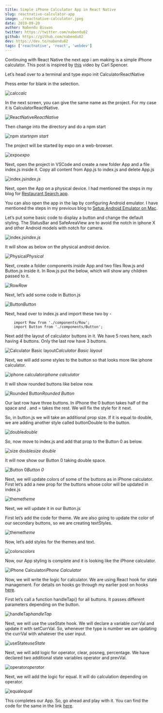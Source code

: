 ```yaml
---
title: Simple iPhone Calculator App in React Native
slug: reactnative-calculator-app
image: ./reactnative-calculator.jpeg
date: 2019-09-20
author: Nabendu Biswas
twitter: https://twitter.com/nabendu82
github: https://github.com/nabendu82
dev: https://dev.to/nabendu82
tags: ['reactnative', 'react', 'webdev']
---
```


Continuing with React Native the next app i am making is a simple iPhone calculator. This post is inspired by [this](https://learn.handlebarlabs.com/courses/540767/lectures/9944110) video by Carl Spencer.

Let’s head over to a terminal and type expo init CalculatorReactNative

Press enter for blank in the selection.

![calc](https://res.cloudinary.com/dxkxvfo2o/image/upload/v1590390171/ReactnativeCalculator/1_ffwut7.png)*calc*

In the next screen, you can give the same name as the project. For my case it is CalculatorReactNative.

![ReactNative](https://res.cloudinary.com/dxkxvfo2o/image/upload/v1590390170/ReactnativeCalculator/2_urvpmq.png)*ReactNative*

Then change into the directory and do a npm start

![npm start](https://res.cloudinary.com/dxkxvfo2o/image/upload/v1590390170/ReactnativeCalculator/3_mylj6r.png)*npm start*

The project will be started by expo on a web-browser.

![expo](https://res.cloudinary.com/dxkxvfo2o/image/upload/v1590390170/ReactnativeCalculator/4_wqcdgn.png)*expo*

Next, open the project in VSCode and create a new folder App and a file index.js inside it. Copy all content from App.js to index.js and delete App.js

![index.js](https://res.cloudinary.com/dxkxvfo2o/image/upload/v1590390170/ReactnativeCalculator/5_ymdrcl.png)*index.js*

Next, open the App on a physical device. I had mentioned the steps in my blog for [Restaurant Search app](https://medium.com/@nabendu82/restaurant-search-app-with-react-native-using-zomato-api-11faa7380b89).

You can also open the app in the lap by configuring Android emulator. I have mentioned the steps in my previous blog to [Setup Android Emulator on Mac](https://medium.com/@nabendu82/android-emulator-setup-for-expo-on-mac-3511d3ef67e5).

Let’s put some basic code to display a button and change the default styling. The StatusBar and SafeAreaView are to avoid the notch in iphone X and other Android models with notch for camera.

![index.js](https://res.cloudinary.com/dxkxvfo2o/image/upload/v1590390170/ReactnativeCalculator/6_fkkwap.png)*index.js*

It will show as below on the physical android device.

![Physical](https://res.cloudinary.com/dxkxvfo2o/image/upload/v1590390170/ReactnativeCalculator/7_e4v9wy.png)*Physical*

Next, create a folder components inside App and two files Row.js and Button.js inside it. In Row.js put the below, which will show any children passed to it.

![Row](https://res.cloudinary.com/dxkxvfo2o/image/upload/v1590390170/ReactnativeCalculator/8_vvfbg4.png)*Row*

Next, let’s add some code in Button.js

![Button](https://res.cloudinary.com/dxkxvfo2o/image/upload/v1590390170/ReactnativeCalculator/9_qskvlk.png)*Button*

Next, head over to index.js and import these two by -

<div style={{ padding: '10px 0', backgroundColor: '#F2F2F2', overflowX: 'auto' }}>

```
    import Row from './components/Row';
    import Button from './components/Button';
```

</div>

Next add the layout of calculator buttons in it. We have 5 rows here, each having 4 buttons. Only the last row have 3 buttons.

![Calculator Basic layout](https://res.cloudinary.com/dxkxvfo2o/image/upload/v1590390170/ReactnativeCalculator/10_esw8gd.png)*Calculator Basic layout*

Next, we will add some styles to the button so that looks more like iphone calculator.

![iphone calculator](https://res.cloudinary.com/dxkxvfo2o/image/upload/v1590390169/ReactnativeCalculator/11_oyvknq.png)*iphone calculator*

It will show rounded buttons like below now.

![Rounded Button](https://res.cloudinary.com/dxkxvfo2o/image/upload/v1590390167/ReactnativeCalculator/12_drgp1m.png)*Rounded Button*

Our last row have three buttons. In iPhone the 0 button takes half of the space and . and = takes the rest. We will fix the style for it next.

So, in button.js we will take an additional prop size. If it is equal to double, we are adding another style called buttonDouble to the button.

![double](https://res.cloudinary.com/dxkxvfo2o/image/upload/v1590390169/ReactnativeCalculator/13_jge9fr.png)*double*

So, now move to index.js and add that prop to the Button 0 as below.

![size double](https://res.cloudinary.com/dxkxvfo2o/image/upload/v1590390169/ReactnativeCalculator/14_gp1zhd.png)*size double*

It will now show our Button 0 taking double space.

![Button 0](https://res.cloudinary.com/dxkxvfo2o/image/upload/v1590390169/ReactnativeCalculator/15_qzuufl.png)*Button 0*

Next, we will update colors of some of the buttons as in iPhone calculator. First let’s add a new prop for the buttons whose color will be updated in index.js

![theme](https://res.cloudinary.com/dxkxvfo2o/image/upload/v1590390169/ReactnativeCalculator/16_zqtqoj.png)*theme*

Next, we will update it in our Button.js

First let’s add the code for theme. We are also going to update the color of our secondary buttons, so we are creating textStyles.

![theme](https://res.cloudinary.com/dxkxvfo2o/image/upload/v1590390168/ReactnativeCalculator/17_vvvvh6.png)*theme*

Now, let’s add styles for the themes and text.

![colors](https://res.cloudinary.com/dxkxvfo2o/image/upload/v1590390168/ReactnativeCalculator/18_vbu0be.png)*colors*

Now, our App styling is complete and it is looking like the iPhone calculator.

![iPhone Calculator](https://res.cloudinary.com/dxkxvfo2o/image/upload/v1590390167/ReactnativeCalculator/19_bsuwc5.png)*iPhone Calculator*

Now, we will write the logic for calculator. We are using React hook for state management. For details on hooks go through my earlier post on hooks [here](https://dev.to/nabendu82/understanding-react-hooks-by-building-a-simple-app-4i6d).

First let’s call a function handleTap() for all buttons. It passes different parameters depending on the button.

![handleTap](https://res.cloudinary.com/dxkxvfo2o/image/upload/v1590390168/ReactnativeCalculator/20_pdhaem.png)*handleTap*

Next, we will use the useState hook. We will declare a variable currVal and update it with setCurrVal. So, whenever the type is number we are updating the currVal with whatever the user input.

![useState](https://res.cloudinary.com/dxkxvfo2o/image/upload/v1590390168/ReactnativeCalculator/21_i6geoc.png)*useState*

Next, we will add logic for operator, clear, posneg, percentage. We have declared two additional state variables operator and prevVal.

![operator](https://res.cloudinary.com/dxkxvfo2o/image/upload/v1590390168/ReactnativeCalculator/22_luusn8.png)*operator*

Next, we will add the logic for equal. It will do calculation depending on operator.

![equal](https://res.cloudinary.com/dxkxvfo2o/image/upload/v1590390168/ReactnativeCalculator/23_s2xgfj.png)*equal*

This completes our App. So, go ahead and play with it. You can find the code for the same in the link [here](https://github.com/nabendu82/CalculatorReactNative).
